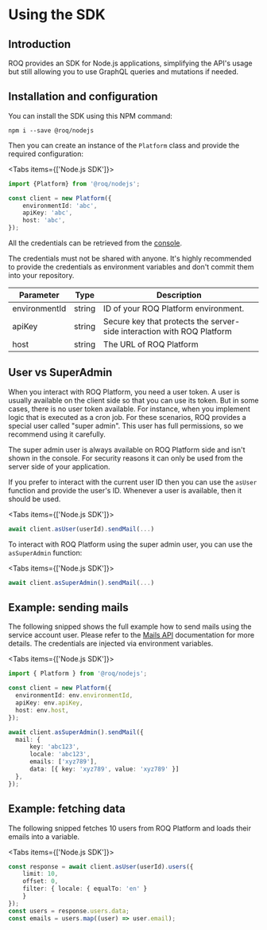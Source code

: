 
# Using the SDK

## Introduction

ROQ provides an SDK for Node.js applications, simplifying the API's usage but still allowing you to use GraphQL
queries and mutations if needed.

## Installation and configuration

You can install the SDK using this NPM command:

```shell
npm i --save @roq/nodejs
```

Then you can create an instance of the `Platform` class and provide the required configuration:

<Tabs items={['Node.js SDK']}><Tab>

```typescript
import {Platform} from '@roq/nodejs';

const client = new Platform({
    environmentId: 'abc',
    apiKey: 'abc',
    host: 'abc',
});
```

</Tab></Tabs>

All the credentials can be retrieved from the [console](https://console.roq.tech/). 

<Callout type="warning" emoji="⚠️">
The credentials must not be shared with anyone. It's highly recommended to provide the credentials as environment 
variables and don't commit them into your repository. 
</Callout>


| Parameter     | Type   | Description                                                            |
|---------------|--------|------------------------------------------------------------------------|
| environmentId | string | ID of your ROQ Platform environment.                                   |
| apiKey        | string | Secure key that protects the server-side interaction with ROQ Platform |
| host          | string | The URL of ROQ Platform                                                |

## User vs SuperAdmin

When you interact with ROQ Platform, you need a user token. A user is usually available on the client side so that
you  can use its token. But in some cases, there is no user token available. For instance, when you implement logic
that  is executed as a cron job. For these scenarios, ROQ provides a special user called "super admin". This
user has full permissions, so we recommend using it carefully.

The super admin user is always available on ROQ Platform side and isn't shown in the console. For 
security reasons it can only be used from the server side of your application.

If you prefer to interact with the current user ID then you can use the `asUser` function and provide the user's ID. 
Whenever a user is available, then it should be used.

<Tabs items={['Node.js SDK']}><Tab>
```typescript
await client.asUser(userId).sendMail(...)
```
</Tab></Tabs>

To interact with ROQ Platform using the super admin user, you can use the `asSuperAdmin` function:

<Tabs items={['Node.js SDK']}><Tab>
```typescript
await client.asSuperAdmin().sendMail(...)
```
</Tab></Tabs>

## Example: sending mails

The following snipped shows the full example how to send mails using the service account user. Please refer to the 
[Mails API](/mails/api) documentation for more details. The credentials are injected via environment variables.

<Tabs items={['Node.js SDK']}><Tab>
```typescript
import { Platform } from '@roq/nodejs';

const client = new Platform({
  environmentId: env.environmentId,
  apiKey: env.apiKey,
  host: env.host,
});

await client.asSuperAdmin().sendMail({
  mail: { 
      key: 'abc123', 
      locale: 'abc123', 
      emails: ['xyz789'], 
      data: [{ key: 'xyz789', value: 'xyz789' }]
  },
});
```
</Tab></Tabs>

## Example: fetching data

The following snipped fetches 10 users from ROQ Platform and loads their emails into a variable.

<Tabs items={['Node.js SDK']}><Tab>
```typescript
const response = await client.asUser(userId).users({ 
    limit: 10, 
    offset: 0, 
    filter: { locale: { equalTo: 'en' } 
    } 
});
const users = response.users.data;
const emails = users.map((user) => user.email);
```
</Tab></Tabs>